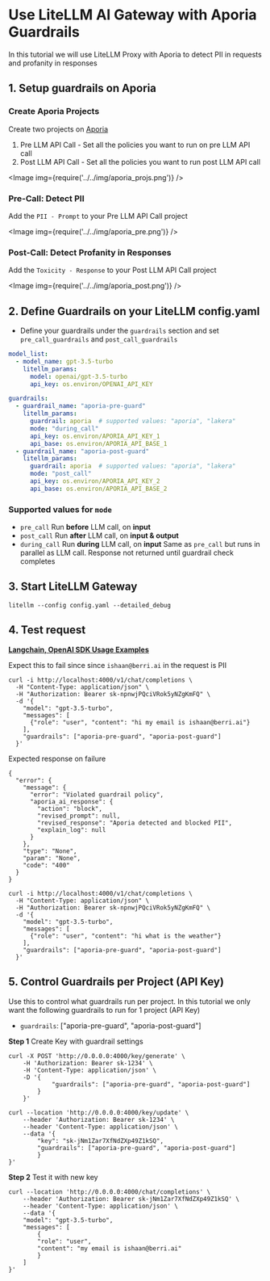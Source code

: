 


# Use LiteLLM AI Gateway with Aporia Guardrails

In this tutorial we will use LiteLLM Proxy with Aporia to detect PII in requests and profanity in responses

## 1. Setup guardrails on Aporia

### Create Aporia Projects

Create two projects on [Aporia](https://guardrails.aporia.com/)

1. Pre LLM API Call - Set all the policies you want to run on pre LLM API call 
2. Post LLM API Call - Set all the policies you want to run post LLM API call


<Image img={require('../../img/aporia_projs.png')} />


### Pre-Call: Detect PII

Add the `PII - Prompt` to your Pre LLM API Call project

<Image img={require('../../img/aporia_pre.png')} />

### Post-Call: Detect Profanity in Responses

Add the `Toxicity - Response` to your Post LLM API Call project

<Image img={require('../../img/aporia_post.png')} />


## 2. Define Guardrails on your LiteLLM config.yaml 

- Define your guardrails under the `guardrails` section and set `pre_call_guardrails` and `post_call_guardrails`
```yaml
model_list:
  - model_name: gpt-3.5-turbo
    litellm_params:
      model: openai/gpt-3.5-turbo
      api_key: os.environ/OPENAI_API_KEY

guardrails:
  - guardrail_name: "aporia-pre-guard"
    litellm_params:
      guardrail: aporia  # supported values: "aporia", "lakera"
      mode: "during_call"
      api_key: os.environ/APORIA_API_KEY_1
      api_base: os.environ/APORIA_API_BASE_1
  - guardrail_name: "aporia-post-guard"
    litellm_params:
      guardrail: aporia  # supported values: "aporia", "lakera"
      mode: "post_call"
      api_key: os.environ/APORIA_API_KEY_2
      api_base: os.environ/APORIA_API_BASE_2
```

### Supported values for `mode`

- `pre_call` Run **before** LLM call, on **input**
- `post_call` Run **after** LLM call, on **input & output**
- `during_call` Run **during** LLM call, on **input** Same as `pre_call` but runs in parallel as LLM call.  Response not returned until guardrail check completes

## 3. Start LiteLLM Gateway 


```shell
litellm --config config.yaml --detailed_debug
```

## 4. Test request 

**[Langchain, OpenAI SDK Usage Examples](../proxy/user_keys#request-format)**

<Tabs>
<TabItem label="Unsuccessful call" value = "not-allowed">

Expect this to fail since since `ishaan@berri.ai` in the request is PII

```shell
curl -i http://localhost:4000/v1/chat/completions \
  -H "Content-Type: application/json" \
  -H "Authorization: Bearer sk-npnwjPQciVRok5yNZgKmFQ" \
  -d '{
    "model": "gpt-3.5-turbo",
    "messages": [
      {"role": "user", "content": "hi my email is ishaan@berri.ai"}
    ],
    "guardrails": ["aporia-pre-guard", "aporia-post-guard"]
  }'
```

Expected response on failure

```shell
{
  "error": {
    "message": {
      "error": "Violated guardrail policy",
      "aporia_ai_response": {
        "action": "block",
        "revised_prompt": null,
        "revised_response": "Aporia detected and blocked PII",
        "explain_log": null
      }
    },
    "type": "None",
    "param": "None",
    "code": "400"
  }
}

```

</TabItem>

<TabItem label="Successful Call " value = "allowed">

```shell
curl -i http://localhost:4000/v1/chat/completions \
  -H "Content-Type: application/json" \
  -H "Authorization: Bearer sk-npnwjPQciVRok5yNZgKmFQ" \
  -d '{
    "model": "gpt-3.5-turbo",
    "messages": [
      {"role": "user", "content": "hi what is the weather"}
    ],
    "guardrails": ["aporia-pre-guard", "aporia-post-guard"]
  }'
```

</TabItem>


</Tabs>

## 5. Control Guardrails per Project (API Key)

Use this to control what guardrails run per project. In this tutorial we only want the following guardrails to run for 1 project (API Key)
- `guardrails`: ["aporia-pre-guard", "aporia-post-guard"]

**Step 1** Create Key with guardrail settings

<Tabs>
<TabItem value="/key/generate" label="/key/generate">

```shell
curl -X POST 'http://0.0.0.0:4000/key/generate' \
    -H 'Authorization: Bearer sk-1234' \
    -H 'Content-Type: application/json' \
    -D '{
            "guardrails": ["aporia-pre-guard", "aporia-post-guard"]
        }
    }'
```

</TabItem>
<TabItem value="/key/update" label="/key/update">

```shell
curl --location 'http://0.0.0.0:4000/key/update' \
    --header 'Authorization: Bearer sk-1234' \
    --header 'Content-Type: application/json' \
    --data '{
        "key": "sk-jNm1Zar7XfNdZXp49Z1kSQ",
        "guardrails": ["aporia-pre-guard", "aporia-post-guard"]
        }
}'
```

</TabItem>
</Tabs>

**Step 2** Test it with new key

```shell
curl --location 'http://0.0.0.0:4000/chat/completions' \
    --header 'Authorization: Bearer sk-jNm1Zar7XfNdZXp49Z1kSQ' \
    --header 'Content-Type: application/json' \
    --data '{
    "model": "gpt-3.5-turbo",
    "messages": [
        {
        "role": "user",
        "content": "my email is ishaan@berri.ai"
        }
    ]
}'
```



